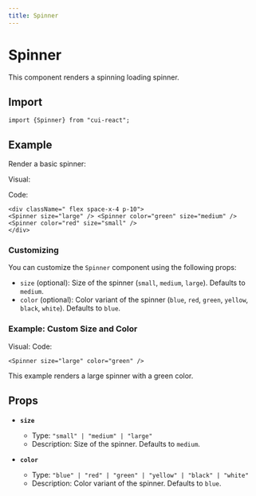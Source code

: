 ```yaml
---
title: Spinner
---
```



# Spinner

This component renders a spinning loading spinner.

## Import

```tsx
import {Spinner} from "cui-react";
```

## Example

Render a basic spinner:

Visual:
<div className=" flex space-x-4 p-10">
<Spinner size="large" /> <Spinner color="green" size="medium" /> <Spinner color="red" size="small" />
</div>

Code:
```tsx
<div className=" flex space-x-4 p-10">
<Spinner size="large" /> <Spinner color="green" size="medium" /> <Spinner color="red" size="small" />
</div>
```

### Customizing

You can customize the `Spinner` component using the following props:

- `size` (optional): Size of the spinner (`small`, `medium`, `large`). Defaults to `medium`.
- `color` (optional): Color variant of the spinner (`blue`, `red`, `green`, `yellow`, `black`, `white`). Defaults to `blue`.

### Example: Custom Size and Color

Visual:
<Spinner size="large" color="green" />
Code:
```tsx
<Spinner size="large" color="green" />
```

This example renders a large spinner with a green color.

## Props

- **`size`**
  - Type: `"small" | "medium" | "large"`
  - Description: Size of the spinner. Defaults to `medium`.

- **`color`**
  - Type: `"blue" | "red" | "green" | "yellow" | "black" | "white"`
  - Description: Color variant of the spinner. Defaults to `blue`.
